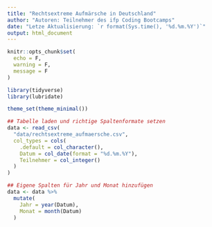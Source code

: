 ```yaml
---
title: "Rechtsextreme Aufmärsche in Deutschland"
author: "Autoren: Teilnehmer des ifp Coding Bootcamps"
date: "Letze Aktualisierung: `r format(Sys.time(), '%d.%m.%Y')`"
output: html_document
---
```


```r
knitr::opts_chunk$set(
  echo = F,
  warning = F,
  message = F
)
```

```r
library(tidyverse)
library(lubridate)

theme_set(theme_minimal())

## Tabelle laden und richtige Spaltenformate setzen
data <- read_csv(
  "data/rechtsextreme_aufmaersche.csv",
  col_types = cols(
    .default = col_character(),
    Datum = col_date(format = "%d.%m.%Y"),
    Teilnehmer = col_integer()
  )
)

## Eigene Spalten für Jahr und Monat hinzufügen
data <- data %>%
  mutate(
    Jahr = year(Datum),
    Monat = month(Datum)
  )
```

